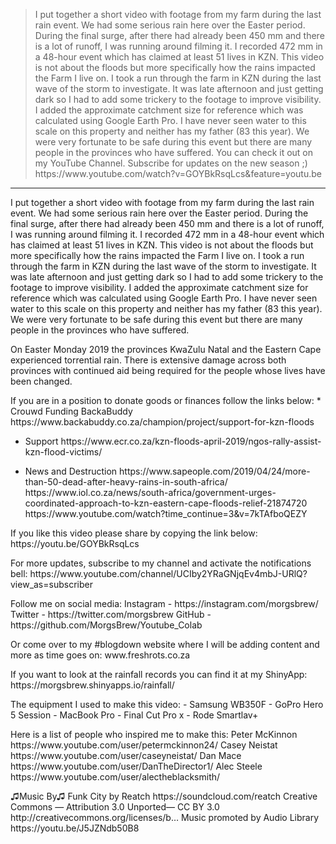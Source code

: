 > I put together a short video with footage from my farm during the last rain event. We had some serious rain here over the Easter period. During the final surge, after there had already been 450 mm and there is a lot of runoff, I was running around filming it. I recorded 472 mm in a 48-hour event which has claimed at least 51 lives in KZN. This video is not about the floods but more specifically how the rains impacted the Farm I live on. I took a run through the farm in KZN during the last wave of the storm to investigate. It was late afternoon and just getting dark so I had to add some trickery to the footage to improve visibility. I added the approximate catchment size for reference which was calculated using Google Earth Pro. I have never seen water to this scale on this property and neither has my father (83 this year). We were very fortunate to be safe during this event but there are many people in the provinces who have suffered. You can check it out on my YouTube Channel. Subscribe for updates on the new season ;) https://www.youtube.com/watch?v=GOYBkRsqLcs&feature=youtu.be

***

I put together a short video with footage from my farm during the last rain event. We had some serious rain here over the Easter period. During the final surge, after there had already been 450 mm and there is a lot of runoff, I was running around filming it. I recorded 472 mm in a 48-hour event which has claimed at least 51 lives in KZN. This video is not about the floods but more specifically how the rains impacted the Farm I live on. I took a run through the farm in KZN during the last wave of the storm to investigate. It was late afternoon and just getting dark so I had to add some trickery to the footage to improve visibility. I added the approximate catchment size for reference which was calculated using Google Earth Pro. I have never seen water to this scale on this property and neither has my father (83 this year). We were very fortunate to be safe during this event but there are many people in the provinces who have suffered. 

On Easter Monday 2019 the provinces KwaZulu Natal and the Eastern Cape experienced torrential rain. There is extensive damage across both provinces with continued aid being required for the people whose lives have been changed. 

If you are in a position to donate goods or finances follow the links below:
* Crouwd Funding BackaBuddy
https://www.backabuddy.co.za/champion/project/support-for-kzn-floods

* Support 
https://www.ecr.co.za/kzn-floods-april-2019/ngos-rally-assist-kzn-flood-victims/

* News and Destruction
https://www.sapeople.com/2019/04/24/more-than-50-dead-after-heavy-rains-in-south-africa/
https://www.iol.co.za/news/south-africa/government-urges-coordinated-approach-to-kzn-eastern-cape-floods-relief-21874720
https://www.youtube.com/watch?time_continue=3&v=7kTAfboQEZY

If you like this video please share by copying the link below:
https://youtu.be/GOYBkRsqLcs

For more updates, subscribe to my channel and activate the notifications bell:
https://www.youtube.com/channel/UCIby2YRaGNjqEv4mbJ-URlQ?view_as=subscriber

Follow me on social media:
Instagram - https://instagram.com/morgsbrew/
Twitter - https://twitter.com/morgsbrew
GitHub - https://github.com/MorgsBrew/Youtube_Colab

Or come over to my #blogdown website where I will be adding content and more as time goes on:
www.freshrots.co.za 

If you want to look at the rainfall records you can find it at my ShinyApp:
https://morgsbrew.shinyapps.io/rainfall/

The equipment I used to make this video:
 - Samsung WB350F
 - GoPro Hero 5 Session
 - MacBook Pro
 - Final Cut Pro x
 - Rode Smartlav+ 

Here is a list of people who inspired me to make this:
Peter McKinnon
https://www.youtube.com/user/petermckinnon24/
Casey Neistat
https://www.youtube.com/user/caseyneistat/
Dan Mace
https://www.youtube.com/user/DanTheDirector1/
Alec Steele
https://www.youtube.com/user/alectheblacksmith/

♫Music By♫
Funk City by Reatch https://soundcloud.com/reatch
Creative Commons — Attribution 3.0 Unported— CC BY 3.0 
http://creativecommons.org/licenses/b...
Music promoted by Audio Library https://youtu.be/J5JZNdb50B8